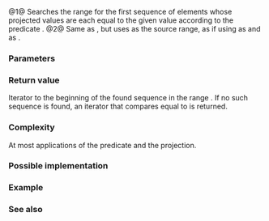 {{cpp/experimental/ranges/title|search_n}}
{{cpp/experimental/ranges/algorithm/navbar}}
{{dcl begin}}
{{dcl header|experimental/ranges/algorithm}}
{{dcl|since=ranges|num=1|1=
template&lt; ForwardIterator I, Sentinel&lt;I&gt; S, class T,
          class Pred = ranges::equal_to&lt;&gt;, class Proj = ranges::identity &gt;
    requires IndirectlyComparable&lt;I, const T*, Pred, Proj&gt;
I search_n( I first, S last, ranges::difference_type_t&lt;I&gt; count,
            const T&amp; value, Pred pred = Pred{}, Proj proj = Proj{} );
}}
{{dcl|since=ranges|num=2|1=
template&lt; ForwardRange R, class T, class Pred = ranges::equal_to&lt;&gt;,
          class Proj = ranges::identity &gt;
    requires IndirectlyComparable&lt;ranges::iterator_t&lt;R&gt;, const T*, Pred, Proj&gt;
ranges::safe_iterator_t&lt;R&gt; search_n( R&amp;&amp; r, 
                                     ranges::difference_type_t&lt;ranges::iterator_t&lt;R&gt;&gt; count,
                                     const T&amp; value, Pred pred = Pred{}, Proj proj = Proj{} );
}}
{{dcl end}}

@1@ Searches the range {{range|first|last}} for the first sequence of {{c|count}} elements whose projected values are each equal to the given value {{c|value}} according to the predicate {{c|pred}}.
@2@ Same as {{v|1}}, but uses {{c|r}} as the source range, as if using {{c|ranges::begin(r)}} as {{c|first}} and {{c|ranges::end(r)}} as {{c|last}}.

===Parameters===
{{par begin}}
{{par|first, last|the range of elements to examine}}
{{par|r|the range of elements to examine}}
{{par|count|the length of the sequence to search for}}
{{par|value|the value to search for}}
{{par|pred|the predicate that compares the projected elements with {{c|value}}}}
{{par|proj|the projection to apply to the elements}}
{{par end}}

===Return value===
Iterator to the beginning of the found sequence in the range {{range|first|last}}. If no such sequence is found, an iterator that compares equal to {{c|last}} is returned.

===Complexity===
At most {{c|last - first}} applications of the predicate and the projection.

===Possible implementation===
{{eq fun
|1=
template&lt;ForwardIterator I, Sentinel&lt;I&gt; S, class T,
         class Pred = ranges::equal_to&lt;&gt;, class Proj = ranges::identity&gt;
    requires IndirectlyComparable&lt;I, const T*, Pred, Proj&gt;
I search_n(I first, S last, ranges::difference_type_t&lt;I&gt; count,
           const T&amp; value, Pred pred = Pred{}, Proj proj = Proj{})
{
    for (; first != last; ++first)
    {
        if (!ranges::invoke(pred, ranges::invoke(proj, *first), value))
            continue;

        I candidate = first;
        ranges::difference_type_t&lt;I&gt; cur_count = 0;

        while (true)
        {
            ++cur_count;
            if (cur_count == count)
                // success
                return candidate;

            ++first;
            if (first == last)
                // exhausted the list
                return first;

            if (!ranges::invoke(pred, ranges::invoke(proj, *first), value))
                // too few in a row
                break;
        }
    }
    return first;
}
}}

===Example===
{{example}}

===See also===
{{dsc begin}}
{{dsc inc|cpp/algorithm/dsc search_n}}
{{dsc inc|cpp/experimental/ranges/algorithm/dsc find_end}}
{{dsc inc|cpp/experimental/ranges/algorithm/dsc find}}
{{dsc inc|cpp/experimental/ranges/algorithm/dsc search}}
{{dsc end}}